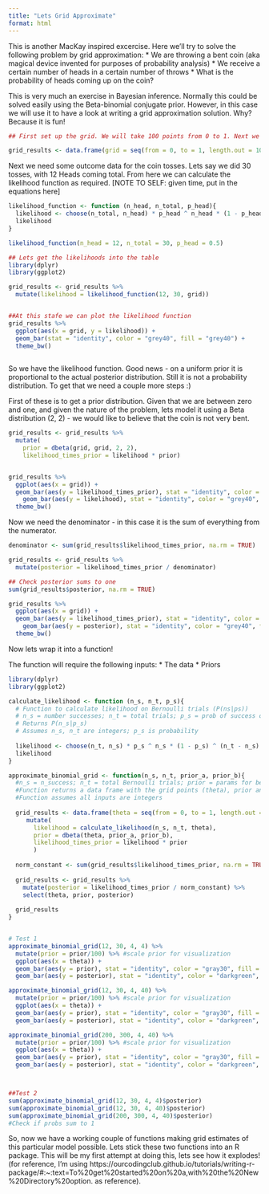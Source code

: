 ```yaml
---
title: "Lets Grid Approximate"
format: html
---
```


This is another MacKay inspired excercise. Here we'll try to solve the following problem by grid approximation:
* We are throwing a bent coin (aka magical device invented for purposes of probability analysis)
* We receive a certain number of heads in a certain number of throws
* What is the probability of heads coming up on the coin?

This is very much an exercise in Bayesian inference. Normally this could be solved easily using the Beta-binomial conjugate prior. However, in this case we will use it to have a look at writing a grid approximation solution. Why? Because it is fun!

```r
## First set up the grid. We will take 100 points from 0 to 1. Next we shall assign a uniform prior across the grid.

grid_results <- data.frame(grid = seq(from = 0, to = 1, length.out = 100))

```

Next we need some outcome data for the coin tosses. Lets say we did 30 tosses, with 12 Heads coming total. From here we can calculate the likelihood function as required. [NOTE TO SELF: given time, put in the equations here]

```r

likelihood_function <- function (n_head, n_total, p_head){
  likelihood <- choose(n_total, n_head) * p_head ^ n_head * (1 - p_head) ^ (n_total - n_head)
  likelihood
}

likelihood_function(n_head = 12, n_total = 30, p_head = 0.5)

```

```r
## Lets get the likelihoods into the table
library(dplyr)
library(ggplot2)

grid_results <- grid_results %>%
  mutate(likelihood = likelihood_function(12, 30, grid))


##At this stafe we can plot the likelihood function
grid_results %>%
  ggplot(aes(x = grid, y = likelihood)) +
  geom_bar(stat = "identity", color = "grey40", fill = "grey40") +
  theme_bw()
  

```
So we have the likelihood function. Good news - on a uniform prior it is proportional to the actual posterior distribution. Still it is not a probability distribution. To get that we need a couple more steps :)

First of these is to get a prior distribution. Given that we are between zero and one, and given the nature of the problem, lets model it using a Beta distribution (2, 2) - we would like to believe that the coin is not very bent.

```r
grid_results <- grid_results %>%
  mutate(
    prior = dbeta(grid, grid, 2, 2),
    likelihood_times_prior = likelihood * prior)


grid_results %>%
  ggplot(aes(x = grid)) +
  geom_bar(aes(y = likelihood_times_prior), stat = "identity", color = "grey60", fill = "grey60") +
    geom_bar(aes(y = likelihood), stat = "identity", color = "grey40", fill = "grey40") +
  theme_bw()

```

Now we need the denominator - in this case it is the sum of everything from the numerator.
```r
denominator <- sum(grid_results$likelihood_times_prior, na.rm = TRUE)

grid_results <- grid_results %>%
  mutate(posterior = likelihood_times_prior / denominator)

## Check posterior sums to one
sum(grid_results$posterior, na.rm = TRUE)

grid_results %>%
  ggplot(aes(x = grid)) +
  geom_bar(aes(y = likelihood_times_prior), stat = "identity", color = "grey60", fill = "grey60") +
    geom_bar(aes(y = posterior), stat = "identity", color = "grey40", fill = "grey40") +
  theme_bw()

```

Now lets wrap it into a function!

The function will require the following inputs:
* The data
* Priors

```r

library(dplyr)
library(ggplot2)

calculate_likelihood <- function (n_s, n_t, p_s){
  # Function to calculate likelihood on Bernoulli trials (P(ns|ps))
  # n_s = number successes; n_t = total trials; p_s = prob of success on trial
  # Returns P(n_s|p_s)
  # Assumes n_s, n_t are integers; p_s is probability
  
  likelihood <- choose(n_t, n_s) * p_s ^ n_s * (1 - p_s) ^ (n_t - n_s)
  likelihood
}

approximate_binomial_grid <- function(n_s, n_t, prior_a, prior_b){
  #n_s = n_success; n_t = total Bernoulli trials; prior = params for beta distrib
  #Function returns a data frame with the grid points (theta), prior and posterior distribs
  #Function assumes all inputs are integers
  
  grid_results <- data.frame(theta = seq(from = 0, to = 1, length.out = 100)) %>%
     mutate(
       likelihood = calculate_likelihood(n_s, n_t, theta),
       prior = dbeta(theta, prior_a, prior_b),
       likelihood_times_prior = likelihood * prior
       )
  
  norm_constant <- sum(grid_results$likelihood_times_prior, na.rm = TRUE)
  
  grid_results <- grid_results %>%
    mutate(posterior = likelihood_times_prior / norm_constant) %>%
    select(theta, prior, posterior)
  
  grid_results
}


# Test 1
approximate_binomial_grid(12, 30, 4, 4) %>%
  mutate(prior = prior/100) %>% #scale prior for visualization
  ggplot(aes(x = theta)) +
  geom_bar(aes(y = prior), stat = "identity", color = "gray30", fill = "gray30") +
  geom_bar(aes(y = posterior), stat = "identity", color = "darkgreen", fill = "darkgreen")

approximate_binomial_grid(12, 30, 4, 40) %>%
  mutate(prior = prior/100) %>% #scale prior for visualization
  ggplot(aes(x = theta)) +
  geom_bar(aes(y = prior), stat = "identity", color = "gray30", fill = "gray30") +
  geom_bar(aes(y = posterior), stat = "identity", color = "darkgreen", fill = "darkgreen")

approximate_binomial_grid(200, 300, 4, 40) %>%
  mutate(prior = prior/100) %>% #scale prior for visualization
  ggplot(aes(x = theta)) +
  geom_bar(aes(y = prior), stat = "identity", color = "gray30", fill = "gray30") +
  geom_bar(aes(y = posterior), stat = "identity", color = "darkgreen", fill = "darkgreen")



##Test 2
sum(approximate_binomial_grid(12, 30, 4, 4)$posterior)
sum(approximate_binomial_grid(12, 30, 4, 40)$posterior)
sum(approximate_binomial_grid(200, 300, 4, 40)$posterior)
#Check if probs sum to 1


```
So, now we have a working couple of functions making grid estimates of this particular model possible. Lets stick these two functions into an R package. This will be my first attempt at doing this, lets see how it explodes! (for reference, I'm using https://ourcodingclub.github.io/tutorials/writing-r-package/#:~:text=To%20get%20started%20on%20a,with%20the%20New%20Directory%20option. as reference).





